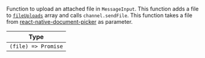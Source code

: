 Function to upload an attached file in `MessageInput`. This function adds a file to [`fileUploads`](../../../contexts/message_input_context.mdx#fileuploads) array and calls `channel.sendFile`.
This function takes a file from [react-native-document-picker](https://www.npmjs.com/package/react-native-document-picker) as parameter.

| Type |
| - |
| `(file) => Promise` |
